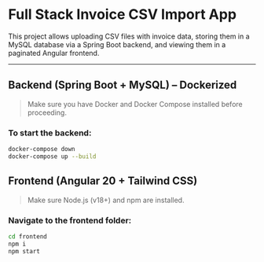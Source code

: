 # Full Stack Invoice CSV Import App

This project allows uploading CSV files with invoice data, storing them in a MySQL database via a Spring Boot backend, and viewing them in a paginated Angular frontend.

---

## Backend (Spring Boot + MySQL) – Dockerized

> Make sure you have Docker and Docker Compose installed before proceeding.

### To start the backend:

```bash
docker-compose down
docker-compose up --build
```

## Frontend (Angular 20 + Tailwind CSS)

> Make sure Node.js (v18+) and npm are installed.

### Navigate to the frontend folder:

```bash
cd frontend
npm i
npm start

```
